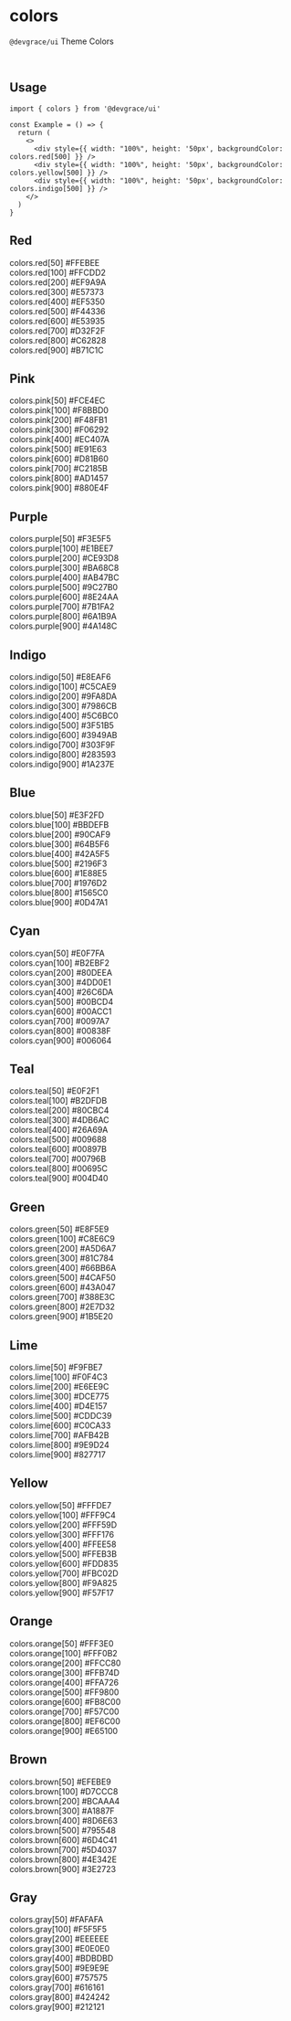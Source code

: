 
# colors

`@devgrace/ui` Theme Colors

<br />

## Usage 
```tsx
import { colors } from '@devgrace/ui'

const Example = () => {
  return (
    <>
      <div style={{ width: "100%", height: '50px', backgroundColor: colors.red[500] }} />
      <div style={{ width: "100%", height: '50px', backgroundColor: colors.yellow[500] }} />
      <div style={{ width: "100%", height: '50px', backgroundColor: colors.indigo[500] }} />
    </>
  )
}
```

<div style={{ display: 'flex', flexDirection: 'column', gap: '12px', width: '100%' }}>
  <div style={{ display: 'flex', flexDirection: 'column', gap: '6px', width: '100%'}}>
    <h2 style={{ margin: '8px 0'}}>Red</h2>
    <div style={{ display: 'flex', justifyContent: 'space-between', alignItems: 'center', fontWeight: '700', width: '100%', height: '40px', padding: '0 20px', backgroundColor: colors.red[50] }}>
      <span>colors.red[50]</span>
      <span>#FFEBEE</span>
    </div>
    <div style={{ display: 'flex', justifyContent: 'space-between', alignItems: 'center', fontWeight: '700', width: '100%', height: '40px', padding: '0 20px', backgroundColor: colors.red[100] }}>
      <span>colors.red[100]</span>
      <span>#FFCDD2</span>
    </div>
    <div style={{ display: 'flex', justifyContent: 'space-between', alignItems: 'center', fontWeight: '700', width: '100%', height: '40px', padding: '0 20px', backgroundColor: colors.red[200] }}>
      <span>colors.red[200]</span>
      <span>#EF9A9A</span>
    </div>
    <div style={{ display: 'flex', justifyContent: 'space-between', alignItems: 'center', fontWeight: '700', width: '100%', height: '40px', padding: '0 20px', backgroundColor: colors.red[300] }}>
      <span>colors.red[300]</span>
      <span>#E57373</span>
    </div>
    <div style={{ display: 'flex', justifyContent: 'space-between', alignItems: 'center', fontWeight: '700', width: '100%', height: '40px', padding: '0 20px', backgroundColor: colors.red[400] }}>
      <span>colors.red[400]</span>
      <span>#EF5350</span>
    </div>
    <div style={{ display: 'flex', justifyContent: 'space-between', alignItems: 'center', fontWeight: '700', width: '100%', height: '40px', padding: '0 20px', backgroundColor: colors.red[500] }}>
      <span>colors.red[500]</span>
      <span>#F44336</span>
    </div>
    <div style={{ display: 'flex', justifyContent: 'space-between', alignItems: 'center', fontWeight: '700', width: '100%', height: '40px', padding: '0 20px', backgroundColor: colors.red[600], color: "#fff" }}>
      <span>colors.red[600]</span>
      <span>#E53935</span>
    </div>
    <div style={{ display: 'flex', justifyContent: 'space-between', alignItems: 'center', fontWeight: '700', width: '100%', height: '40px', padding: '0 20px', backgroundColor: colors.red[700], color: "#fff" }}>
      <span>colors.red[700]</span>
      <span>#D32F2F</span>
    </div>
    <div style={{ display: 'flex', justifyContent: 'space-between', alignItems: 'center', fontWeight: '700', width: '100%', height: '40px', padding: '0 20px', backgroundColor: colors.red[800], color: "#fff" }}>
      <span>colors.red[800]</span>
      <span>#C62828</span>
    </div>
    <div style={{ display: 'flex', justifyContent: 'space-between', alignItems: 'center', fontWeight: '700', width: '100%', height: '40px', padding: '0 20px', backgroundColor: colors.red[900], color: "#fff" }}>
      <span>colors.red[900]</span>
      <span>#B71C1C</span>
    </div>
  </div>

  <div style={{ display: 'flex', flexDirection: 'column', gap: '6px', width: '100%'}}>
    <h2 style={{ margin: '8px 0'}}>Pink</h2>
    <div style={{ display: 'flex', justifyContent: 'space-between', alignItems: 'center', fontWeight: '700', width: '100%', height: '40px', padding: '0 20px', backgroundColor: colors.pink[50]}}>
      <span>colors.pink[50]</span>
      <span>#FCE4EC</span>
    </div>
    <div style={{ display: 'flex', justifyContent: 'space-between', alignItems: 'center', fontWeight: '700', width: '100%', height: '40px', padding: '0 20px', backgroundColor: colors.pink[100]}}>
      <span>colors.pink[100]</span>
      <span>#F8BBD0</span>
    </div>
    <div style={{ display: 'flex', justifyContent: 'space-between', alignItems: 'center', fontWeight: '700', width: '100%', height: '40px', padding: '0 20px', backgroundColor: colors.pink[200]}}>
      <span>colors.pink[200]</span>
      <span>#F48FB1</span>
    </div>
    <div style={{ display: 'flex', justifyContent: 'space-between', alignItems: 'center', fontWeight: '700', width: '100%', height: '40px', padding: '0 20px', backgroundColor: colors.pink[300]}}>
      <span>colors.pink[300]</span>
      <span>#F06292</span>
    </div>
    <div style={{ display: 'flex', justifyContent: 'space-between', alignItems: 'center', fontWeight: '700', width: '100%', height: '40px', padding: '0 20px', backgroundColor: colors.pink[400]}}>
      <span>colors.pink[400]</span>
      <span>#EC407A</span>
    </div>
    <div style={{ display: 'flex', justifyContent: 'space-between', alignItems: 'center', fontWeight: '700', width: '100%', height: '40px', padding: '0 20px', backgroundColor: colors.pink[500], color: "#fff" }}>
      <span>colors.pink[500]</span>
      <span>#E91E63</span>
    </div>
    <div style={{ display: 'flex', justifyContent: 'space-between', alignItems: 'center', fontWeight: '700', width: '100%', height: '40px', padding: '0 20px', backgroundColor: colors.pink[600], color: "#fff"}}>
      <span>colors.pink[600]</span>
      <span>#D81B60</span>
    </div>
    <div style={{ display: 'flex', justifyContent: 'space-between', alignItems: 'center', fontWeight: '700', width: '100%', height: '40px', padding: '0 20px', backgroundColor: colors.pink[700], color: "#fff" }}>
      <span>colors.pink[700]</span>
      <span>#C2185B</span>
    </div>
    <div style={{ display: 'flex', justifyContent: 'space-between', alignItems: 'center', fontWeight: '700', width: '100%', height: '40px', padding: '0 20px', backgroundColor: colors.pink[800], color: "#fff" }}>
      <span>colors.pink[800]</span>
      <span>#AD1457</span>
    </div>
    <div style={{ display: 'flex', justifyContent: 'space-between', alignItems: 'center', fontWeight: '700', width: '100%', height: '40px', padding: '0 20px', backgroundColor: colors.pink[900], color: "#fff" }}>
      <span>colors.pink[900]</span>
      <span>#880E4F</span>
    </div>
  </div>

  <div style={{ display: 'flex', flexDirection: 'column', gap: '6px', width: '100%'}}>
    <h2 style={{ margin: '8px 0'}}>Purple</h2>
    <div style={{ display: 'flex', justifyContent: 'space-between', alignItems: 'center', fontWeight: '700', width: '100%', height: '40px', padding: '0 20px', backgroundColor: colors.purple[50]}}>
      <span>colors.purple[50]</span>
      <span>#F3E5F5</span>
    </div>
    <div style={{ display: 'flex', justifyContent: 'space-between', alignItems: 'center', fontWeight: '700', width: '100%', height: '40px', padding: '0 20px', backgroundColor: colors.purple[100]}}>
      <span>colors.purple[100]</span>
      <span>#E1BEE7</span>
    </div>
    <div style={{ display: 'flex', justifyContent: 'space-between', alignItems: 'center', fontWeight: '700', width: '100%', height: '40px', padding: '0 20px', backgroundColor: colors.purple[200]}}>
      <span>colors.purple[200]</span>
      <span>#CE93D8</span>
    </div>
    <div style={{ display: 'flex', justifyContent: 'space-between', alignItems: 'center', fontWeight: '700', width: '100%', height: '40px', padding: '0 20px', backgroundColor: colors.purple[300]}}>
      <span>colors.purple[300]</span>
      <span>#BA68C8</span>
    </div>
    <div style={{ display: 'flex', justifyContent: 'space-between', alignItems: 'center', fontWeight: '700', width: '100%', height: '40px', padding: '0 20px', backgroundColor: colors.purple[400], color: "#fff" }}>
      <span>colors.purple[400]</span>
      <span>#AB47BC</span>
    </div>
    <div style={{ display: 'flex', justifyContent: 'space-between', alignItems: 'center', fontWeight: '700', width: '100%', height: '40px', padding: '0 20px', backgroundColor: colors.purple[500], color: "#fff" }}>
      <span>colors.purple[500]</span>
      <span>#9C27B0</span>
    </div>
    <div style={{ display: 'flex', justifyContent: 'space-between', alignItems: 'center', fontWeight: '700', width: '100%', height: '40px', padding: '0 20px', backgroundColor: colors.purple[600], color: "#fff" }}>
      <span>colors.purple[600]</span>
      <span>#8E24AA</span>
    </div>
    <div style={{ display: 'flex', justifyContent: 'space-between', alignItems: 'center', fontWeight: '700', width: '100%', height: '40px', padding: '0 20px', backgroundColor: colors.purple[700], color: "#fff" }}>
      <span>colors.purple[700]</span>
      <span>#7B1FA2</span>
    </div>
    <div style={{ display: 'flex', justifyContent: 'space-between', alignItems: 'center', fontWeight: '700', width: '100%', height: '40px', padding: '0 20px', backgroundColor: colors.purple[800], color: "#fff" }}>
      <span>colors.purple[800]</span>
      <span>#6A1B9A</span>
    </div>
    <div style={{ display: 'flex', justifyContent: 'space-between', alignItems: 'center', fontWeight: '700', width: '100%', height: '40px', padding: '0 20px', backgroundColor: colors.purple[900], color: "#fff" }}>
      <span>colors.purple[900]</span>
      <span>#4A148C</span>
    </div>
  </div>

  <div style={{ display: 'flex', flexDirection: 'column', gap: '6px', width: '100%'}}>
    <h2 style={{ margin: '8px 0'}}>Indigo</h2>
    <div style={{ display: 'flex', justifyContent: 'space-between', alignItems: 'center', fontWeight: '700', width: '100%', height: '40px', padding: '0 20px', backgroundColor: colors.indigo[50]}}>
      <span>colors.indigo[50]</span>
      <span>#E8EAF6</span>
    </div>
    <div style={{ display: 'flex', justifyContent: 'space-between', alignItems: 'center', fontWeight: '700', width: '100%', height: '40px', padding: '0 20px', backgroundColor: colors.indigo[100]}}>
      <span>colors.indigo[100]</span>
      <span>#C5CAE9</span>
    </div>
    <div style={{ display: 'flex', justifyContent: 'space-between', alignItems: 'center', fontWeight: '700', width: '100%', height: '40px', padding: '0 20px', backgroundColor: colors.indigo[200]}}>
      <span>colors.indigo[200]</span>
      <span>#9FA8DA</span>
    </div>
    <div style={{ display: 'flex', justifyContent: 'space-between', alignItems: 'center', fontWeight: '700', width: '100%', height: '40px', padding: '0 20px', backgroundColor: colors.indigo[300]}}>
      <span>colors.indigo[300]</span>
      <span>#7986CB</span>
    </div>
    <div style={{ display: 'flex', justifyContent: 'space-between', alignItems: 'center', fontWeight: '700', width: '100%', height: '40px', padding: '0 20px', backgroundColor: colors.indigo[400], color: "#fff" }}>
      <span>colors.indigo[400]</span>
      <span>#5C6BC0</span>
    </div>
    <div style={{ display: 'flex', justifyContent: 'space-between', alignItems: 'center', fontWeight: '700', width: '100%', height: '40px', padding: '0 20px', backgroundColor: colors.indigo[500], color: "#fff" }}>
      <span>colors.indigo[500]</span>
      <span>#3F51B5</span>
    </div>
    <div style={{ display: 'flex', justifyContent: 'space-between', alignItems: 'center', fontWeight: '700', width: '100%', height: '40px', padding: '0 20px', backgroundColor: colors.indigo[600], color: "#fff" }}>
      <span>colors.indigo[600]</span>
      <span>#3949AB</span>
    </div>
    <div style={{ display: 'flex', justifyContent: 'space-between', alignItems: 'center', fontWeight: '700', width: '100%', height: '40px', padding: '0 20px', backgroundColor: colors.indigo[700], color: "#fff" }}>
      <span>colors.indigo[700]</span>
      <span>#303F9F</span>
    </div>
    <div style={{ display: 'flex', justifyContent: 'space-between', alignItems: 'center', fontWeight: '700', width: '100%', height: '40px', padding: '0 20px', backgroundColor: colors.indigo[800], color: "#fff" }}>
      <span>colors.indigo[800]</span>
      <span>#283593</span>
    </div>
    <div style={{ display: 'flex', justifyContent: 'space-between', alignItems: 'center', fontWeight: '700', width: '100%', height: '40px', padding: '0 20px', backgroundColor: colors.indigo[900], color: "#fff" }}>
      <span>colors.indigo[900]</span>
      <span>#1A237E</span>
    </div>
  </div>

  <div style={{ display: 'flex', flexDirection: 'column', gap: '6px', width: '100%'}}>
    <h2 style={{ margin: '8px 0'}}>Blue</h2>
    <div style={{ display: 'flex', justifyContent: 'space-between', alignItems: 'center', fontWeight: '700', width: '100%', height: '40px', padding: '0 20px', backgroundColor: colors.blue[50]}}>
      <span>colors.blue[50]</span>
      <span>#E3F2FD</span>
    </div>
    <div style={{ display: 'flex', justifyContent: 'space-between', alignItems: 'center', fontWeight: '700', width: '100%', height: '40px', padding: '0 20px', backgroundColor: colors.blue[100]}}>
      <span>colors.blue[100]</span>
      <span>#BBDEFB</span>
    </div>
    <div style={{ display: 'flex', justifyContent: 'space-between', alignItems: 'center', fontWeight: '700', width: '100%', height: '40px', padding: '0 20px', backgroundColor: colors.blue[200]}}>
      <span>colors.blue[200]</span>
      <span>#90CAF9</span>
    </div>
    <div style={{ display: 'flex', justifyContent: 'space-between', alignItems: 'center', fontWeight: '700', width: '100%', height: '40px', padding: '0 20px', backgroundColor: colors.blue[300]}}>
      <span>colors.blue[300]</span>
      <span>#64B5F6</span>
    </div>
    <div style={{ display: 'flex', justifyContent: 'space-between', alignItems: 'center', fontWeight: '700', width: '100%', height: '40px', padding: '0 20px', backgroundColor: colors.blue[400] }}>
      <span>colors.blue[400]</span>
      <span>#42A5F5</span>
    </div>
    <div style={{ display: 'flex', justifyContent: 'space-between', alignItems: 'center', fontWeight: '700', width: '100%', height: '40px', padding: '0 20px', backgroundColor: colors.blue[500] }}>
      <span>colors.blue[500]</span>
      <span>#2196F3</span>
    </div>
    <div style={{ display: 'flex', justifyContent: 'space-between', alignItems: 'center', fontWeight: '700', width: '100%', height: '40px', padding: '0 20px', backgroundColor: colors.blue[600], color: "#fff" }}>
      <span>colors.blue[600]</span>
      <span>#1E88E5</span>
    </div>
    <div style={{ display: 'flex', justifyContent: 'space-between', alignItems: 'center', fontWeight: '700', width: '100%', height: '40px', padding: '0 20px', backgroundColor: colors.blue[700], color: "#fff" }}>
      <span>colors.blue[700]</span>
      <span>#1976D2</span>
    </div>
    <div style={{ display: 'flex', justifyContent: 'space-between', alignItems: 'center', fontWeight: '700', width: '100%', height: '40px', padding: '0 20px', backgroundColor: colors.blue[800], color: "#fff" }}>
      <span>colors.blue[800]</span>
      <span>#1565C0</span>
    </div>
    <div style={{ display: 'flex', justifyContent: 'space-between', alignItems: 'center', fontWeight: '700', width: '100%', height: '40px', padding: '0 20px', backgroundColor: colors.blue[900], color: "#fff" }}>
      <span>colors.blue[900]</span>
      <span>#0D47A1</span>
    </div>
  </div>

  <div style={{ display: 'flex', flexDirection: 'column', gap: '6px', width: '100%'}}>
    <h2 style={{ margin: '8px 0'}}>Cyan</h2>
    <div style={{ display: 'flex', justifyContent: 'space-between', alignItems: 'center', fontWeight: '700', width: '100%', height: '40px', padding: '0 20px', backgroundColor: colors.cyan[50]}}>
      <span>colors.cyan[50]</span>
      <span>#E0F7FA</span>
    </div>
    <div style={{ display: 'flex', justifyContent: 'space-between', alignItems: 'center', fontWeight: '700', width: '100%', height: '40px', padding: '0 20px', backgroundColor: colors.cyan[100]}}>
      <span>colors.cyan[100]</span>
      <span>#B2EBF2</span>
    </div>
    <div style={{ display: 'flex', justifyContent: 'space-between', alignItems: 'center', fontWeight: '700', width: '100%', height: '40px', padding: '0 20px', backgroundColor: colors.cyan[200]}}>
      <span>colors.cyan[200]</span>
      <span>#80DEEA</span>
    </div>
    <div style={{ display: 'flex', justifyContent: 'space-between', alignItems: 'center', fontWeight: '700', width: '100%', height: '40px', padding: '0 20px', backgroundColor: colors.cyan[300]}}>
      <span>colors.cyan[300]</span>
      <span>#4DD0E1</span>
    </div>
    <div style={{ display: 'flex', justifyContent: 'space-between', alignItems: 'center', fontWeight: '700', width: '100%', height: '40px', padding: '0 20px', backgroundColor: colors.cyan[400] }}>
      <span>colors.cyan[400]</span>
      <span>#26C6DA</span>
    </div>
    <div style={{ display: 'flex', justifyContent: 'space-between', alignItems: 'center', fontWeight: '700', width: '100%', height: '40px', padding: '0 20px', backgroundColor: colors.cyan[500] }}>
      <span>colors.cyan[500]</span>
      <span>#00BCD4</span>
    </div>
    <div style={{ display: 'flex', justifyContent: 'space-between', alignItems: 'center', fontWeight: '700', width: '100%', height: '40px', padding: '0 20px', backgroundColor: colors.cyan[600] }}>
      <span>colors.cyan[600]</span>
      <span>#00ACC1</span>
    </div>
    <div style={{ display: 'flex', justifyContent: 'space-between', alignItems: 'center', fontWeight: '700', width: '100%', height: '40px', padding: '0 20px', backgroundColor: colors.cyan[700], color: "#fff" }}>
      <span>colors.cyan[700]</span>
      <span>#0097A7</span>
    </div>
    <div style={{ display: 'flex', justifyContent: 'space-between', alignItems: 'center', fontWeight: '700', width: '100%', height: '40px', padding: '0 20px', backgroundColor: colors.cyan[800], color: "#fff" }}>
      <span>colors.cyan[800]</span>
      <span>#00838F</span>
    </div>
    <div style={{ display: 'flex', justifyContent: 'space-between', alignItems: 'center', fontWeight: '700', width: '100%', height: '40px', padding: '0 20px', backgroundColor: colors.cyan[900], color: "#fff" }}>
      <span>colors.cyan[900]</span>
      <span>#006064</span>
    </div>
  </div>

  <div style={{ display: 'flex', flexDirection: 'column', gap: '6px', width: '100%'}}>
    <h2 style={{ margin: '8px 0'}}>Teal</h2>
    <div style={{ display: 'flex', justifyContent: 'space-between', alignItems: 'center', fontWeight: '700', width: '100%', height: '40px', padding: '0 20px', backgroundColor: colors.teal[50]}}>
      <span>colors.teal[50]</span>
      <span>#E0F2F1</span>
    </div>
    <div style={{ display: 'flex', justifyContent: 'space-between', alignItems: 'center', fontWeight: '700', width: '100%', height: '40px', padding: '0 20px', backgroundColor: colors.teal[100]}}>
      <span>colors.teal[100]</span>
      <span>#B2DFDB</span>
    </div>
    <div style={{ display: 'flex', justifyContent: 'space-between', alignItems: 'center', fontWeight: '700', width: '100%', height: '40px', padding: '0 20px', backgroundColor: colors.teal[200]}}>
      <span>colors.teal[200]</span>
      <span>#80CBC4</span>
    </div>
    <div style={{ display: 'flex', justifyContent: 'space-between', alignItems: 'center', fontWeight: '700', width: '100%', height: '40px', padding: '0 20px', backgroundColor: colors.teal[300]}}>
      <span>colors.teal[300]</span>
      <span>#4DB6AC</span>
    </div>
    <div style={{ display: 'flex', justifyContent: 'space-between', alignItems: 'center', fontWeight: '700', width: '100%', height: '40px', padding: '0 20px', backgroundColor: colors.teal[400] }}>
      <span>colors.teal[400]</span>
      <span>#26A69A</span>
    </div>
    <div style={{ display: 'flex', justifyContent: 'space-between', alignItems: 'center', fontWeight: '700', width: '100%', height: '40px', padding: '0 20px', backgroundColor: colors.teal[500] }}>
      <span>colors.teal[500]</span>
      <span>#009688</span>
    </div>
    <div style={{ display: 'flex', justifyContent: 'space-between', alignItems: 'center', fontWeight: '700', width: '100%', height: '40px', padding: '0 20px', backgroundColor: colors.teal[600], color: "#fff" }}>
      <span>colors.teal[600]</span>
      <span>#00897B</span>
    </div>
    <div style={{ display: 'flex', justifyContent: 'space-between', alignItems: 'center', fontWeight: '700', width: '100%', height: '40px', padding: '0 20px', backgroundColor: colors.teal[700], color: "#fff" }}>
      <span>colors.teal[700]</span>
      <span>#00796B</span>
    </div>
    <div style={{ display: 'flex', justifyContent: 'space-between', alignItems: 'center', fontWeight: '700', width: '100%', height: '40px', padding: '0 20px', backgroundColor: colors.teal[800], color: "#fff" }}>
      <span>colors.teal[800]</span>
      <span>#00695C</span>
    </div>
    <div style={{ display: 'flex', justifyContent: 'space-between', alignItems: 'center', fontWeight: '700', width: '100%', height: '40px', padding: '0 20px', backgroundColor: colors.teal[900], color: "#fff" }}>
      <span>colors.teal[900]</span>
      <span>#004D40</span>
    </div>
  </div>

  <div style={{ display: 'flex', flexDirection: 'column', gap: '6px', width: '100%'}}>
    <h2 style={{ margin: '8px 0'}}>Green</h2>
    <div style={{ display: 'flex', justifyContent: 'space-between', alignItems: 'center', fontWeight: '700', width: '100%', height: '40px', padding: '0 20px', backgroundColor: colors.green[50]}}>
      <span>colors.green[50]</span>
      <span>#E8F5E9</span>
    </div>
    <div style={{ display: 'flex', justifyContent: 'space-between', alignItems: 'center', fontWeight: '700', width: '100%', height: '40px', padding: '0 20px', backgroundColor: colors.green[100]}}>
      <span>colors.green[100]</span>
      <span>#C8E6C9</span>
    </div>
    <div style={{ display: 'flex', justifyContent: 'space-between', alignItems: 'center', fontWeight: '700', width: '100%', height: '40px', padding: '0 20px', backgroundColor: colors.green[200]}}>
      <span>colors.green[200]</span>
      <span>#A5D6A7</span>
    </div>
    <div style={{ display: 'flex', justifyContent: 'space-between', alignItems: 'center', fontWeight: '700', width: '100%', height: '40px', padding: '0 20px', backgroundColor: colors.green[300]}}>
      <span>colors.green[300]</span>
      <span>#81C784</span>
    </div>
    <div style={{ display: 'flex', justifyContent: 'space-between', alignItems: 'center', fontWeight: '700', width: '100%', height: '40px', padding: '0 20px', backgroundColor: colors.green[400] }}>
      <span>colors.green[400]</span>
      <span>#66BB6A</span>
    </div>
    <div style={{ display: 'flex', justifyContent: 'space-between', alignItems: 'center', fontWeight: '700', width: '100%', height: '40px', padding: '0 20px', backgroundColor: colors.green[500] }}>
      <span>colors.green[500]</span>
      <span>#4CAF50</span>
    </div>
    <div style={{ display: 'flex', justifyContent: 'space-between', alignItems: 'center', fontWeight: '700', width: '100%', height: '40px', padding: '0 20px', backgroundColor: colors.green[600], color: "#fff" }}>
      <span>colors.green[600]</span>
      <span>#43A047</span>
    </div>
    <div style={{ display: 'flex', justifyContent: 'space-between', alignItems: 'center', fontWeight: '700', width: '100%', height: '40px', padding: '0 20px', backgroundColor: colors.green[700], color: "#fff" }}>
      <span>colors.green[700]</span>
      <span>#388E3C</span>
    </div>
    <div style={{ display: 'flex', justifyContent: 'space-between', alignItems: 'center', fontWeight: '700', width: '100%', height: '40px', padding: '0 20px', backgroundColor: colors.green[800], color: "#fff" }}>
      <span>colors.green[800]</span>
      <span>#2E7D32</span>
    </div>
    <div style={{ display: 'flex', justifyContent: 'space-between', alignItems: 'center', fontWeight: '700', width: '100%', height: '40px', padding: '0 20px', backgroundColor: colors.green[900], color: "#fff" }}>
      <span>colors.green[900]</span>
      <span>#1B5E20</span>
    </div>
  </div>

  <div style={{ display: 'flex', flexDirection: 'column', gap: '6px', width: '100%'}}>
    <h2 style={{ margin: '8px 0'}}>Lime</h2>
    <div style={{ display: 'flex', justifyContent: 'space-between', alignItems: 'center', fontWeight: '700', width: '100%', height: '40px', padding: '0 20px', backgroundColor: colors.lime[50]}}>
      <span>colors.lime[50]</span>
      <span>#F9FBE7</span>
    </div>
    <div style={{ display: 'flex', justifyContent: 'space-between', alignItems: 'center', fontWeight: '700', width: '100%', height: '40px', padding: '0 20px', backgroundColor: colors.lime[100]}}>
      <span>colors.lime[100]</span>
      <span>#F0F4C3</span>
    </div>
    <div style={{ display: 'flex', justifyContent: 'space-between', alignItems: 'center', fontWeight: '700', width: '100%', height: '40px', padding: '0 20px', backgroundColor: colors.lime[200]}}>
      <span>colors.lime[200]</span>
      <span>#E6EE9C</span>
    </div>
    <div style={{ display: 'flex', justifyContent: 'space-between', alignItems: 'center', fontWeight: '700', width: '100%', height: '40px', padding: '0 20px', backgroundColor: colors.lime[300]}}>
      <span>colors.lime[300]</span>
      <span>#DCE775</span>
    </div>
    <div style={{ display: 'flex', justifyContent: 'space-between', alignItems: 'center', fontWeight: '700', width: '100%', height: '40px', padding: '0 20px', backgroundColor: colors.lime[400] }}>
      <span>colors.lime[400]</span>
      <span>#D4E157</span>
    </div>
    <div style={{ display: 'flex', justifyContent: 'space-between', alignItems: 'center', fontWeight: '700', width: '100%', height: '40px', padding: '0 20px', backgroundColor: colors.lime[500] }}>
      <span>colors.lime[500]</span>
      <span>#CDDC39</span>
    </div>
    <div style={{ display: 'flex', justifyContent: 'space-between', alignItems: 'center', fontWeight: '700', width: '100%', height: '40px', padding: '0 20px', backgroundColor: colors.lime[600] }}>
      <span>colors.lime[600]</span>
      <span>#C0CA33</span>
    </div>
    <div style={{ display: 'flex', justifyContent: 'space-between', alignItems: 'center', fontWeight: '700', width: '100%', height: '40px', padding: '0 20px', backgroundColor: colors.lime[700] }}>
      <span>colors.lime[700]</span>
      <span>#AFB42B</span>
    </div>
    <div style={{ display: 'flex', justifyContent: 'space-between', alignItems: 'center', fontWeight: '700', width: '100%', height: '40px', padding: '0 20px', backgroundColor: colors.lime[800], color: "#fff" }}>
      <span>colors.lime[800]</span>
      <span>#9E9D24</span>
    </div>
    <div style={{ display: 'flex', justifyContent: 'space-between', alignItems: 'center', fontWeight: '700', width: '100%', height: '40px', padding: '0 20px', backgroundColor: colors.lime[900], color: "#fff" }}>
      <span>colors.lime[900]</span>
      <span>#827717</span>
    </div>
  </div>

  <div style={{ display: 'flex', flexDirection: 'column', gap: '6px', width: '100%'}}>
    <h2 style={{ margin: '8px 0'}}>Yellow</h2>
    <div style={{ display: 'flex', justifyContent: 'space-between', alignItems: 'center', fontWeight: '700', width: '100%', height: '40px', padding: '0 20px', backgroundColor: colors.yellow[50]}}>
      <span>colors.yellow[50]</span>
      <span>#FFFDE7</span>
    </div>
    <div style={{ display: 'flex', justifyContent: 'space-between', alignItems: 'center', fontWeight: '700', width: '100%', height: '40px', padding: '0 20px', backgroundColor: colors.yellow[100]}}>
      <span>colors.yellow[100]</span>
      <span>#FFF9C4</span>
    </div>
    <div style={{ display: 'flex', justifyContent: 'space-between', alignItems: 'center', fontWeight: '700', width: '100%', height: '40px', padding: '0 20px', backgroundColor: colors.yellow[200]}}>
      <span>colors.yellow[200]</span>
      <span>#FFF59D</span>
    </div>
    <div style={{ display: 'flex', justifyContent: 'space-between', alignItems: 'center', fontWeight: '700', width: '100%', height: '40px', padding: '0 20px', backgroundColor: colors.yellow[300]}}>
      <span>colors.yellow[300]</span>
      <span>#FFF176</span>
    </div>
    <div style={{ display: 'flex', justifyContent: 'space-between', alignItems: 'center', fontWeight: '700', width: '100%', height: '40px', padding: '0 20px', backgroundColor: colors.yellow[400] }}>
      <span>colors.yellow[400]</span>
      <span>#FFEE58</span>
    </div>
    <div style={{ display: 'flex', justifyContent: 'space-between', alignItems: 'center', fontWeight: '700', width: '100%', height: '40px', padding: '0 20px', backgroundColor: colors.yellow[500] }}>
      <span>colors.yellow[500]</span>
      <span>#FFEB3B</span>
    </div>
    <div style={{ display: 'flex', justifyContent: 'space-between', alignItems: 'center', fontWeight: '700', width: '100%', height: '40px', padding: '0 20px', backgroundColor: colors.yellow[600] }}>
      <span>colors.yellow[600]</span>
      <span>#FDD835</span>
    </div>
    <div style={{ display: 'flex', justifyContent: 'space-between', alignItems: 'center', fontWeight: '700', width: '100%', height: '40px', padding: '0 20px', backgroundColor: colors.yellow[700] }}>
      <span>colors.yellow[700]</span>
      <span>#FBC02D</span>
    </div>
    <div style={{ display: 'flex', justifyContent: 'space-between', alignItems: 'center', fontWeight: '700', width: '100%', height: '40px', padding: '0 20px', backgroundColor: colors.yellow[800] }}>
      <span>colors.yellow[800]</span>
      <span>#F9A825</span>
    </div>
    <div style={{ display: 'flex', justifyContent: 'space-between', alignItems: 'center', fontWeight: '700', width: '100%', height: '40px', padding: '0 20px', backgroundColor: colors.yellow[900], color: "#fff" }}>
      <span>colors.yellow[900]</span>
      <span>#F57F17</span>
    </div>
  </div>

  <div style={{ display: 'flex', flexDirection: 'column', gap: '6px', width: '100%'}}>
    <h2 style={{ margin: '8px 0'}}>Orange</h2>
    <div style={{ display: 'flex', justifyContent: 'space-between', alignItems: 'center', fontWeight: '700', width: '100%', height: '40px', padding: '0 20px', backgroundColor: colors.orange[50]}}>
      <span>colors.orange[50]</span>
      <span>#FFF3E0</span>
    </div>
    <div style={{ display: 'flex', justifyContent: 'space-between', alignItems: 'center', fontWeight: '700', width: '100%', height: '40px', padding: '0 20px', backgroundColor: colors.orange[100]}}>
      <span>colors.orange[100]</span>
      <span>#FFF0B2</span>
    </div>
    <div style={{ display: 'flex', justifyContent: 'space-between', alignItems: 'center', fontWeight: '700', width: '100%', height: '40px', padding: '0 20px', backgroundColor: colors.orange[200]}}>
      <span>colors.orange[200]</span>
      <span>#FFCC80</span>
    </div>
    <div style={{ display: 'flex', justifyContent: 'space-between', alignItems: 'center', fontWeight: '700', width: '100%', height: '40px', padding: '0 20px', backgroundColor: colors.orange[300]}}>
      <span>colors.orange[300]</span>
      <span>#FFB74D</span>
    </div>
    <div style={{ display: 'flex', justifyContent: 'space-between', alignItems: 'center', fontWeight: '700', width: '100%', height: '40px', padding: '0 20px', backgroundColor: colors.orange[400] }}>
      <span>colors.orange[400]</span>
      <span>#FFA726</span>
    </div>
    <div style={{ display: 'flex', justifyContent: 'space-between', alignItems: 'center', fontWeight: '700', width: '100%', height: '40px', padding: '0 20px', backgroundColor: colors.orange[500] }}>
      <span>colors.orange[500]</span>
      <span>#FF9800</span>
    </div>
    <div style={{ display: 'flex', justifyContent: 'space-between', alignItems: 'center', fontWeight: '700', width: '100%', height: '40px', padding: '0 20px', backgroundColor: colors.orange[600] }}>
      <span>colors.orange[600]</span>
      <span>#FB8C00</span>
    </div>
    <div style={{ display: 'flex', justifyContent: 'space-between', alignItems: 'center', fontWeight: '700', width: '100%', height: '40px', padding: '0 20px', backgroundColor: colors.orange[700], color: "#fff" }}>
      <span>colors.orange[700]</span>
      <span>#F57C00</span>
    </div>
    <div style={{ display: 'flex', justifyContent: 'space-between', alignItems: 'center', fontWeight: '700', width: '100%', height: '40px', padding: '0 20px', backgroundColor: colors.orange[800], color: "#fff" }}>
      <span>colors.orange[800]</span>
      <span>#EF6C00</span>
    </div>
    <div style={{ display: 'flex', justifyContent: 'space-between', alignItems: 'center', fontWeight: '700', width: '100%', height: '40px', padding: '0 20px', backgroundColor: colors.orange[900], color: "#fff" }}>
      <span>colors.orange[900]</span>
      <span>#E65100</span>
    </div>
  </div>

  <div style={{ display: 'flex', flexDirection: 'column', gap: '6px', width: '100%'}}>
    <h2 style={{ margin: '8px 0'}}>Brown</h2>
    <div style={{ display: 'flex', justifyContent: 'space-between', alignItems: 'center', fontWeight: '700', width: '100%', height: '40px', padding: '0 20px', backgroundColor: colors.brown[50]}}>
      <span>colors.brown[50]</span>
      <span>#EFEBE9</span>
    </div>
    <div style={{ display: 'flex', justifyContent: 'space-between', alignItems: 'center', fontWeight: '700', width: '100%', height: '40px', padding: '0 20px', backgroundColor: colors.brown[100]}}>
      <span>colors.brown[100]</span>
      <span>#D7CCC8</span>
    </div>
    <div style={{ display: 'flex', justifyContent: 'space-between', alignItems: 'center', fontWeight: '700', width: '100%', height: '40px', padding: '0 20px', backgroundColor: colors.brown[200]}}>
      <span>colors.brown[200]</span>
      <span>#BCAAA4</span>
    </div>
    <div style={{ display: 'flex', justifyContent: 'space-between', alignItems: 'center', fontWeight: '700', width: '100%', height: '40px', padding: '0 20px', backgroundColor: colors.brown[300]}}>
      <span>colors.brown[300]</span>
      <span>#A1887F</span>
    </div>
    <div style={{ display: 'flex', justifyContent: 'space-between', alignItems: 'center', fontWeight: '700', width: '100%', height: '40px', padding: '0 20px', backgroundColor: colors.brown[400] }}>
      <span>colors.brown[400]</span>
      <span>#8D6E63</span>
    </div>
    <div style={{ display: 'flex', justifyContent: 'space-between', alignItems: 'center', fontWeight: '700', width: '100%', height: '40px', padding: '0 20px', backgroundColor: colors.brown[500], color: "#fff" }}>
      <span>colors.brown[500]</span>
      <span>#795548</span>
    </div>
    <div style={{ display: 'flex', justifyContent: 'space-between', alignItems: 'center', fontWeight: '700', width: '100%', height: '40px', padding: '0 20px', backgroundColor: colors.brown[600], color: "#fff" }}>
      <span>colors.brown[600]</span>
      <span>#6D4C41</span>
    </div>
    <div style={{ display: 'flex', justifyContent: 'space-between', alignItems: 'center', fontWeight: '700', width: '100%', height: '40px', padding: '0 20px', backgroundColor: colors.brown[700], color: "#fff" }}>
      <span>colors.brown[700]</span>
      <span>#5D4037</span>
    </div>
    <div style={{ display: 'flex', justifyContent: 'space-between', alignItems: 'center', fontWeight: '700', width: '100%', height: '40px', padding: '0 20px', backgroundColor: colors.brown[800], color: "#fff" }}>
      <span>colors.brown[800]</span>
      <span>#4E342E</span>
    </div>
    <div style={{ display: 'flex', justifyContent: 'space-between', alignItems: 'center', fontWeight: '700', width: '100%', height: '40px', padding: '0 20px', backgroundColor: colors.brown[900], color: "#fff" }}>
      <span>colors.brown[900]</span>
      <span>#3E2723</span>
    </div>
  </div>

  <div style={{ display: 'flex', flexDirection: 'column', gap: '6px', width: '100%'}}>
    <h2 style={{ margin: '8px 0'}}>Gray</h2>
    <div style={{ display: 'flex', justifyContent: 'space-between', alignItems: 'center', fontWeight: '700', width: '100%', height: '40px', padding: '0 20px', backgroundColor: colors.gray[50]}}>
      <span>colors.gray[50]</span>
      <span>#FAFAFA</span>
    </div>
    <div style={{ display: 'flex', justifyContent: 'space-between', alignItems: 'center', fontWeight: '700', width: '100%', height: '40px', padding: '0 20px', backgroundColor: colors.gray[100]}}>
      <span>colors.gray[100]</span>
      <span>#F5F5F5</span>
    </div>
    <div style={{ display: 'flex', justifyContent: 'space-between', alignItems: 'center', fontWeight: '700', width: '100%', height: '40px', padding: '0 20px', backgroundColor: colors.gray[200]}}>
      <span>colors.gray[200]</span>
      <span>#EEEEEE</span>
    </div>
    <div style={{ display: 'flex', justifyContent: 'space-between', alignItems: 'center', fontWeight: '700', width: '100%', height: '40px', padding: '0 20px', backgroundColor: colors.gray[300]}}>
      <span>colors.gray[300]</span>
      <span>#E0E0E0</span>
    </div>
    <div style={{ display: 'flex', justifyContent: 'space-between', alignItems: 'center', fontWeight: '700', width: '100%', height: '40px', padding: '0 20px', backgroundColor: colors.gray[400] }}>
      <span>colors.gray[400]</span>
      <span>#BDBDBD</span>
    </div>
    <div style={{ display: 'flex', justifyContent: 'space-between', alignItems: 'center', fontWeight: '700', width: '100%', height: '40px', padding: '0 20px', backgroundColor: colors.gray[500] }}>
      <span>colors.gray[500]</span>
      <span>#9E9E9E</span>
    </div>
    <div style={{ display: 'flex', justifyContent: 'space-between', alignItems: 'center', fontWeight: '700', width: '100%', height: '40px', padding: '0 20px', backgroundColor: colors.gray[600], color: "#fff" }}>
      <span>colors.gray[600]</span>
      <span>#757575</span>
    </div>
    <div style={{ display: 'flex', justifyContent: 'space-between', alignItems: 'center', fontWeight: '700', width: '100%', height: '40px', padding: '0 20px', backgroundColor: colors.gray[700], color: "#fff" }}>
      <span>colors.gray[700]</span>
      <span>#616161</span>
    </div>
    <div style={{ display: 'flex', justifyContent: 'space-between', alignItems: 'center', fontWeight: '700', width: '100%', height: '40px', padding: '0 20px', backgroundColor: colors.gray[800], color: "#fff" }}>
      <span>colors.gray[800]</span>
      <span>#424242</span>
    </div>
    <div style={{ display: 'flex', justifyContent: 'space-between', alignItems: 'center', fontWeight: '700', width: '100%', height: '40px', padding: '0 20px', backgroundColor: colors.gray[900], color: "#fff" }}>
      <span>colors.gray[900]</span>
      <span>#212121</span>
    </div>
  </div>
</div>